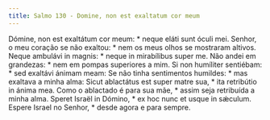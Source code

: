 ```yaml
---
title: Salmo 130 - Domine, non est exaltatum cor meum
---
```


<div class="grid grid-cols-2 gap-5">
  <span class="col-6 dropcaps text-justify">
    Dómine, non est exaltátum cor meum: * neque eláti sunt óculi mei.
  </span>
  <span class="col-6 dropcaps text-justify">
    Senhor, o meu coração se não exaltou: * nem os meus olhos se mostraram
    altivos.
  </span>
  <span class="col-6 text-justify">
    Neque ambulávi in magnis: * neque in mirabílibus super me.
  </span>
  <span class="col-6 text-justify">
    Não andei em grandezas: * nem em pompas superiores a mim.
  </span>
  <span class="col-6 text-justify">
    Si non humíliter sentiébam: * sed exaltávi ánimam meam:
  </span>
  <span class="col-6 text-justify">
    Se não tinha sentimentos humildes: * mas exaltava a minha alma:
  </span>
  <span class="col-6 text-justify">
    Sicut ablactátus est super matre sua, * ita retribútio in ánima mea.
  </span>
  <span class="col-6 text-justify">
    Como o ablactado é para sua mãe, * assim seja retribuída a minha alma.
  </span>
  <span class="col-6 text-justify">
    Speret Israël in Dómino, * ex hoc nunc et usque in sǽculum.
  </span>
  <span class="col-6 text-justify">
    Espere Israel no Senhor, * desde agora e para sempre.
  </span>
</div>
